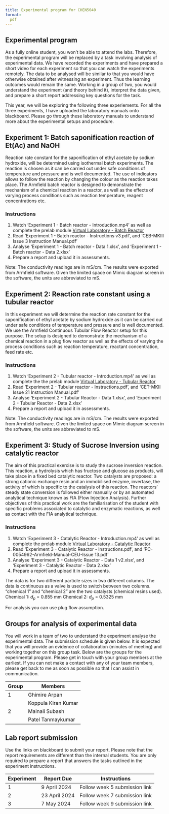 ```yaml
---
title: Experimental program for CHEN5040
format:
  pdf
---
```


## Experimental program

As a fully online student, you won’t be able to attend the labs. Therefore, the
experimental program will be replaced by a task involving analysis of
experimental data. We have recorded the experiments and have prepared a short
video for each experiment so that you can watch the experiments remotely. The
data to be analysed will be similar to that you would have otherwise obtained
after witnessing an experiment. Thus the learning outcomes would remain the
same. Working in a group of two, you would understand the experiment (and
theory behind it), interpret the data given, and prepare a short report
addressing key questions for the task.

This year, we will be exploring the following three experiements. For all the
three experiments, I have uploaded the laboratory manuals onto blackboard.
Please go through these laboratory manuals to understand more about the
experimental setups and procedure.

## Experiment 1: Batch saponification reaction of Et(Ac) and NaOH

Reaction rate constant for the saponification of ethyl acetate by sodium
hydroxide, will be determined using isothermal batch experiments. The reaction
is chosen as it can be carried out under safe conditions of temperature and
pressure and is well documented. The use of indicators allows to follow the
reaction by changing the colour as the reaction takes place. The Armfield batch
reactor is designed to demonstrate the mechanism of a chemical reaction in a
reactor, as well as the effects of varying process conditions such as reaction
temperature, reagent concentrations etc.

### Instructions

1. Watch 'Experiment 1 - Batch reactor - Introduction.mp4' as well as complete
   the prelab module [Virtual Laboratory - Batch
Reactor](https://cre.smilelab.dev/content/labs/prelab/Batch_Reactor/index.htm)
2. Read 'Experiment 1 - Batch reactor - Instructions v3.pdf', and 'CEB-MKIII
   Issue
   3 Instruction Manual.pdf'
3. Analyse 'Experiment 1 - Batch reactor - Data 1.xlsx', and 'Experiment 1 - Batch
   reactor - Data 2.xlsx'
4. Prepare a report and upload it in assessments.

Note: The conductivity readings are in mS/cm. The results were exported from
Armfield software. Given the limited space on Mimic diagram screen in the
software, the units are abbreviated to mS.

## Experiment 2: Reaction rate constant using a tubular reactor

In this experiment we will determine the reaction rate constant for the
saponification of ethyl acetate by sodium hydroxide as it can be carried out
under safe conditions of temperature and pressure and is well documented. We
use the Armfield Continuous Tubular Flow Reactor setup for this purpose. The
setup is designed to demonstrate the mechanism of a chemical reaction in a plug
flow reactor as well as the effects of varying the process conditions such as
reaction temperature, reactant concentration, feed rate etc.

### Instructions

1. Watch 'Experiment 2 - Tubular reactor - Introduction.mp4' as well as complete the
    the prelab module [Virtual Laboratory - Tubular
Reactor](https://cre.smilelab.dev/content/labs/prelab/Tubular_Reactor/index.htm)
2. Read 'Experiment 2 - Tubular reactor - Instructions.pdf', and 'CET-MKII
   Issue 21 Instruction Manual.pdf'
3. Analyse 'Experiment 2 - Tubular Reactor - Data 1.xlsx', and 'Experiment 2 -
   Tubular Reactor - Data 2.xlsx'
4. Prepare a report and upload it in assessments.

Note: The conductivity readings are in mS/cm. The results were exported from
Armfield software. Given the limited space on Mimic diagram screen in the
software, the units are abbreviated to mS.

## Experiment 3: Study of Sucrose Inversion using catalytic reactor

The aim of this practical exercise is to study the sucrose inversion reaction.
This reaction, a hydrolysis which has fructose and glucose as products, will
take place in a fixed bed catalytic reactor. Two catalysts are proposed: a
strong cationic exchange resin and an immobilised enzyme, invertase, the
activity of which is specific to the catalysis of this reaction. The reactors’
steady state conversion is followed either manually or by an automated
analytical technique known as FIA (Flow Injection Analysis). Further objectives
of this practical work are the familiarisation of the student with specific
problems associated to catalytic and enzymatic reactions, as well as contact
with the FIA analytical technique.

### Instructions

1. Watch 'Experiment 3 - Catalytic Reactor - Introduction.mp4' as well as complete
    the prelab module [Virtual Laboratory - Catalytic
Reactor](https://cre.smilelab.dev/content/labs/prelab/Catalytic_Reactor/index.htm)
2. Read 'Experiment 3 - Catalytic Reactor - Instructions.pdf', and
   'PC-0054962-Armfield-Manual-CEU-Issue 13.pdf'
3. Analyse 'Experiment 3 - Catalytic Reactor - Data 1 v2.xlsx', and 'Experiment
   3 - Catalytic Reactor - Data 2.xlsx'
4. Prepare a report and upload it in assessments.

The data is for two different particle sizes in two different columns. The data
is continuous as a valve is used to switch between two columns. “chemical 1”
and “chemical 2” are the two catalysts (chemical resins used). Chemical 1:
$d_p$ = 0.855 mm Chemical 2: $d_p$ = 0.5325 mm

For analysis you can use plug flow assumption.

## Groups for analysis of experimental data

You will work in a team of two to understand the experiment analyse the
experimental data. The submission schedule is given below. It is expected that
you will provide an evidence of collaboration (minutes of meeting) and working
together on this group task. Below are the groups for the experimental program.
Please get in touch with your group members at the earliest. If you can not
make a contact with any of your team members, please get back to me as soon as
possible so that I can assist in communication.

| Group | Members |
|-|-|
| 1 | Ghimire	Arpan |
|   | Koppula	Kiran Kumar|
| 2 | Mainali	Subash|
|   | Patel	Tanmaykumar|

## Lab report submission

Use the links on blackboard to submit your report. Please note that the report
requirements are different than the internal students. You are only required to
prepare a report that answers the tasks outlined in the experiment instructions. 

| Experiment |Report Due | Instructions |
|-|-|-|
| 1 | 9 April 2024 | Follow week 5 submission link |
| 2 | 23 April 2024 | Follow week 7 submission link |
| 3 | 7 May 2024 | Follow week 9 submission link |


